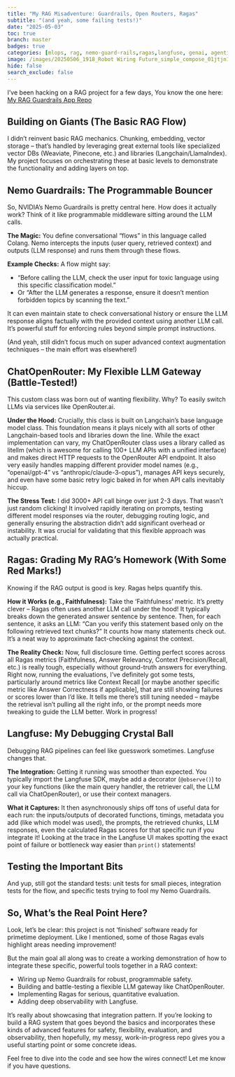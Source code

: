 ```yaml
---
title: "My RAG Misadventure: Guardrails, Open Routers, Ragas"
subtitle: "(and yeah, some failing tests!)"
date: "2025-05-03"
toc: true
branch: master
badges: true
categories: [mlops, rag, nemo-guard-rails,ragas,langfuse, genai, agentic-ai-testing]
image: /images/20250506_1918_Robot Wiring Future_simple_compose_01jtjn1d2xf2pt4190v973yx0q.png
hide: false
search_exclude: false
---
```



 I've been hacking on a RAG project for a few days, You know the one here:
[My RAG Guardrails App Repo](https://github.com/jainds/rag-demos/tree/main/rag-guardrails-app)


## Building on Giants (The Basic RAG Flow)

 I didn't reinvent basic RAG mechanics. Chunking, embedding, vector storage – that's handled by leveraging great external tools like specialized vector DBs (Weaviate, Pinecone, etc.) and libraries (Langchain/LlamaIndex). 
 My project focuses on orchestrating these at basic levels to demonstrate the functionality and adding layers on top.

## Nemo Guardrails: The Programmable Bouncer

So, NVIDIA's Nemo Guardrails is pretty central here. How does it actually work? Think of it like programmable middleware sitting around the LLM calls.

**The Magic:** You define conversational "flows" in this language called Colang. Nemo intercepts the inputs (user query, retrieved context) and outputs (LLM response) and runs them through these flows.

**Example Checks:** A flow might say:

* "Before calling the LLM, check the user input for toxic language using this specific classification model."
* Or "After the LLM generates a response, ensure it doesn't mention forbidden topics by scanning the text."

It can even maintain state to check conversational history or ensure the LLM response aligns factually with the provided context using another LLM call. It's powerful stuff for enforcing rules beyond simple prompt instructions.

(And yeah, still didn't focus much on super advanced context augmentation techniques – the main effort was elsewhere!)

## ChatOpenRouter: My Flexible LLM Gateway (Battle-Tested!)

This custom class was born out of wanting flexibility. Why? To easily switch LLMs via services like OpenRouter.ai.

**Under the Hood:** Crucially, this class is built on Langchain's base language model class. This foundation means it plays nicely with all sorts of other Langchain-based tools and libraries down the line. 
While the exact implementation can vary, my ChatOpenRouter class uses a library called as litellm (which is awesome for calling 100+ LLM APIs with a unified interface) and makes direct HTTP requests to the OpenRouter API endpoint. It also very easily handles mapping different provider model names (e.g., "openai/gpt-4" vs "anthropic/claude-3-opus"), manages API keys securely, and even have some basic retry logic baked in for when API calls inevitably hiccup.

**The Stress Test:** I did 3000+ API call binge over just 2-3 days. That wasn't just random clicking! It involved rapidly iterating on prompts, testing different model responses via the router, debugging routing logic, and generally ensuring the abstraction didn't add significant overhead or instability. It was crucial for validating that this flexible approach was actually practical.

## Ragas: Grading My RAG's Homework (With Some Red Marks!)

Knowing if the RAG output is good is key. Ragas helps quantify this.

**How it Works (e.g., Faithfulness):** Take the 'Faithfulness' metric. It's pretty clever – Ragas often uses another LLM call under the hood! It typically breaks down the generated answer sentence by sentence. Then, for each sentence, it asks an LLM: "Can you verify this statement based only on the following retrieved text chunks?" It counts how many statements check out. It’s a neat way to approximate fact-checking against the context.

**The Reality Check:** Now, full disclosure time. Getting perfect scores across all Ragas metrics (Faithfulness, Answer Relevancy, Context Precision/Recall, etc.) is really tough, especially without ground-truth answers for everything. Right now, running the evaluations, I've definitely got some tests, particularly around metrics like Context Recall [or maybe another specific metric like Answer Correctness if applicable], that are still showing failures or scores lower than I'd like. It tells me there's still tuning needed – maybe the retrieval isn't pulling all the right info, or the prompt needs more tweaking to guide the LLM better. Work in progress!

## Langfuse: My Debugging Crystal Ball

Debugging RAG pipelines can feel like guesswork sometimes. Langfuse changes that.

**The Integration:** Getting it running was smoother than expected. You typically import the Langfuse SDK, maybe add a decorator (`@observe()`) to your key functions (like the main query handler, the retriever call, the LLM call via ChatOpenRouter), or use their context managers.

**What it Captures:** It then asynchronously ships off tons of useful data for each run: the inputs/outputs of decorated functions, timings, metadata you add (like which model was used), the prompts, the retrieved chunks, LLM responses, even the calculated Ragas scores for that specific run if you integrate it! Looking at the trace in the Langfuse UI makes spotting the exact point of failure or bottleneck way easier than `print()` statements!

## Testing the Important Bits

And yup, still got the standard tests: unit tests for small pieces, integration tests for the flow, and specific tests trying to fool my Nemo Guardrails.

## So, What's the Real Point Here?

Look, let's be clear: this project is not 'finished' software ready for primetime deployment. Like I mentioned, some of those Ragas evals highlight areas needing improvement!

But the main goal all along was to create a working demonstration of how to integrate these specific, powerful tools together in a RAG context:

* Wiring up Nemo Guardrails for robust, programmable safety.
* Building and battle-testing a flexible LLM gateway like ChatOpenRouter.
* Implementing Ragas for serious, quantitative evaluation.
* Adding deep observability with Langfuse.

It's really about showcasing that integration pattern. If you're looking to build a RAG system that goes beyond the basics and incorporates these kinds of advanced features for safety, flexibility, evaluation, and observability, then hopefully, my messy, work-in-progress repo gives you a useful starting point or some concrete ideas.

Feel free to dive into the code and see how the wires connect! Let me know if you have questions.
